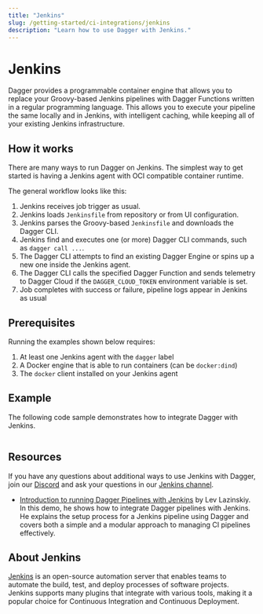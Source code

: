 ```yaml
---
title: "Jenkins"
slug: /getting-started/ci-integrations/jenkins
description: "Learn how to use Dagger with Jenkins."
---
```


# Jenkins

Dagger provides a programmable container engine that allows you to replace your Groovy-based Jenkins pipelines with Dagger Functions written in a regular programming language. This allows you to execute your pipeline the same locally and in Jenkins, with intelligent caching, while keeping all of your existing Jenkins infrastructure.

## How it works

There are many ways to run Dagger on Jenkins. The simplest way to get started is having a Jenkins agent with OCI compatible container runtime.

The general workflow looks like this:

1. Jenkins receives job trigger as usual.
1. Jenkins loads `Jenkinsfile` from repository or from UI configuration.
1. Jenkins parses the Groovy-based `Jenkinsfile` and downloads the Dagger CLI.
1. Jenkins find and executes one (or more) Dagger CLI commands, such as `dagger call ...`.
1. The Dagger CLI attempts to find an existing Dagger Engine or spins up a new one inside the Jenkins agent.
1. The Dagger CLI calls the specified Dagger Function and sends telemetry to Dagger Cloud if the `DAGGER_CLOUD_TOKEN` environment variable is set.
1. Job completes with success or failure, pipeline logs appear in Jenkins as usual

## Prerequisites

Running the examples shown below requires:

1. At least one Jenkins agent with the `dagger` label
1. A Docker engine that is able to run containers (can be `docker:dind`)
1. The `docker` client installed on your Jenkins agent

## Example

The following code sample demonstrates how to integrate Dagger with Jenkins.

```groovy title="Jenkinsfile" file=./snippets/Jenkinsfile template
```

## Resources

If you have any questions about additional ways to use Jenkins with Dagger, join our [Discord](https://discord.gg/dagger-io) and ask your questions in our [Jenkins channel](https://discord.com/channels/707636530424053791/1149487212069670974).

- [Introduction to running Dagger Pipelines with Jenkins](https://youtu.be/vuEBx_s1sgs) by Lev Lazinskiy. In this demo, he shows how to integrate Dagger pipelines with Jenkins. He explains the setup process for a Jenkins pipeline using Dagger and covers both a simple and a modular approach to managing CI pipelines effectively.

## About Jenkins

[Jenkins](https://www.jenkins.io/) is an open-source automation server that enables teams to automate the build, test, and deploy processes of software projects. Jenkins supports many plugins that integrate with various tools, making it a popular choice for Continuous Integration and Continuous Deployment.
